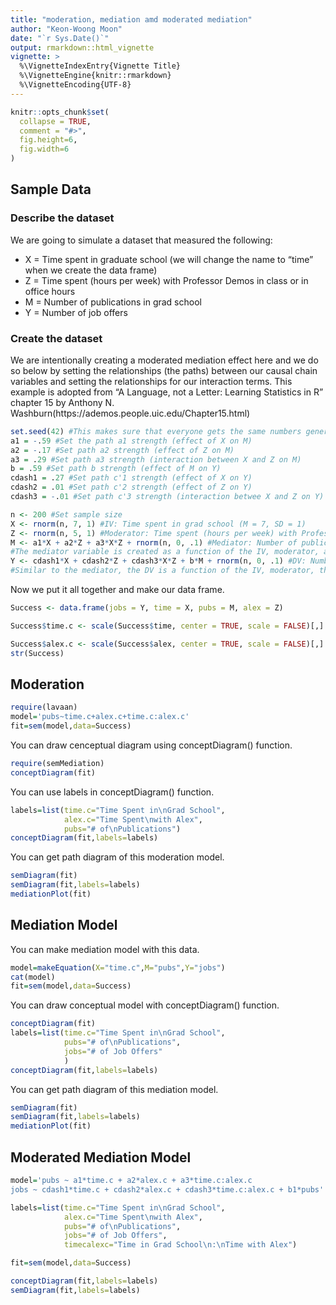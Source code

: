 ```yaml
---
title: "moderation, mediation amd moderated mediation"
author: "Keon-Woong Moon"
date: "`r Sys.Date()`"
output: rmarkdown::html_vignette
vignette: >
  %\VignetteIndexEntry{Vignette Title}
  %\VignetteEngine{knitr::rmarkdown}
  %\VignetteEncoding{UTF-8}
---
```


```r
knitr::opts_chunk$set(
  collapse = TRUE,
  comment = "#>",
  fig.height=6,
  fig.width=6
)
```

## Sample Data


### Describe the dataset

We are going to simulate a dataset that measured the following:

* X = Time spent in graduate school (we will change the name to “time” when we create the data frame)
* Z = Time spent (hours per week) with Professor Demos in class or in office hours
* M = Number of publications in grad school
* Y = Number of job offers

### Create the dataset

We are intentionally creating a moderated mediation effect here and we do so below by setting the relationships (the paths) between our causal chain variables and setting the relationships for our interaction terms. This example is adopted from "A Language, not a Letter: Learning Statistics in R" chapter 15 by Anthony N. Washburn(https://ademos.people.uic.edu/Chapter15.html)


```r
set.seed(42) #This makes sure that everyone gets the same numbers generated through rnorm function
a1 = -.59 #Set the path a1 strength (effect of X on M)
a2 = -.17 #Set path a2 strength (effect of Z on M)
a3 = .29 #Set path a3 strength (interaction between X and Z on M)
b = .59 #Set path b strength (effect of M on Y)
cdash1 = .27 #Set path c'1 strength (effect of X on Y)
cdash2 = .01 #Set path c'2 strength (effect of Z on Y)
cdash3 = -.01 #Set path c'3 strength (interaction betwee X and Z on Y)
```

```r
n <- 200 #Set sample size
X <- rnorm(n, 7, 1) #IV: Time spent in grad school (M = 7, SD = 1)
Z <- rnorm(n, 5, 1) #Moderator: Time spent (hours per week) with Professor Demos in class or in office hours (M = 5, SD = 1)
M <- a1*X + a2*Z + a3*X*Z + rnorm(n, 0, .1) #Mediator: Number of publications in grad school
#The mediator variable is created as a function of the IV, moderator, and their interaction with some random noise thrown in the mix
Y <- cdash1*X + cdash2*Z + cdash3*X*Z + b*M + rnorm(n, 0, .1) #DV: Number of job offers
#Similar to the mediator, the DV is a function of the IV, moderator, their interaction, and the mediator with some random noise thrown in the mix
```

Now we put it all together and make our data frame.

```r
Success <- data.frame(jobs = Y, time = X, pubs = M, alex = Z)
```

```r
Success$time.c <- scale(Success$time, center = TRUE, scale = FALSE)[,] #Scale returns a matrix so we have to make it a vector by indexing one column

Success$alex.c <- scale(Success$alex, center = TRUE, scale = FALSE)[,]
str(Success)
```

## Moderation

```r
require(lavaan)
model='pubs~time.c+alex.c+time.c:alex.c'
fit=sem(model,data=Success)
```

You can draw cenceptual diagram using conceptDiagram() function.

```r
require(semMediation)
conceptDiagram(fit)
```

You can use labels in conceptDiagram() function.
```r
labels=list(time.c="Time Spent in\nGrad School",
            alex.c="Time Spent\nwith Alex",
            pubs="# of\nPublications")
conceptDiagram(fit,labels=labels)
```

You can get path diagram of this moderation model.
```r
semDiagram(fit)
semDiagram(fit,labels=labels)
mediationPlot(fit)
```



## Mediation Model

You can make mediation model with this data.

```r
model=makeEquation(X="time.c",M="pubs",Y="jobs")
cat(model)
fit=sem(model,data=Success)
```

You can draw conceptual model with conceptDiagram() function.

```r
conceptDiagram(fit)
labels=list(time.c="Time Spent in\nGrad School",
            pubs="# of\nPublications",
            jobs="# of Job Offers"
            )
conceptDiagram(fit,labels=labels)
```


You can get path diagram of this mediation model.

```r
semDiagram(fit)
semDiagram(fit,labels=labels)
mediationPlot(fit)
```

## Moderated Mediation Model

```r
model='pubs ~ a1*time.c + a2*alex.c + a3*time.c:alex.c
jobs ~ cdash1*time.c + cdash2*alex.c + cdash3*time.c:alex.c + b1*pubs'

labels=list(time.c="Time Spent in\nGrad School",
            alex.c="Time Spent\nwith Alex",
            pubs="# of\nPublications",
            jobs="# of Job Offers",
            timecalexc="Time in Grad School\n:\nTime with Alex")

fit=sem(model,data=Success)

conceptDiagram(fit,labels=labels)
semDiagram(fit,labels=labels)
```

